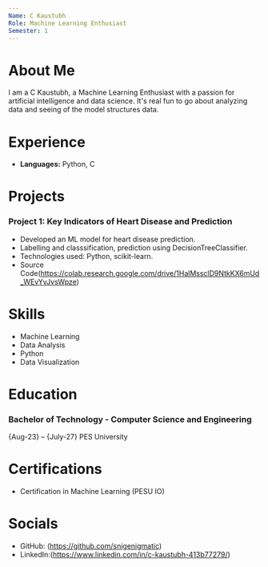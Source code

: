 ```yaml
---
Name: C Kaustubh
Role: Machine Learning Enthusiast
Semester: 1
---
```


# About Me
I am a C Kaustubh, a Machine Learning Enthusiast with a passion for artificial intelligence and data science. It's real fun to go about analyzing data and seeing of the model structures data.

# Experience

- **Languages:** Python, C


# Projects

### Project 1: Key Indicators of Heart Disease and Prediction
- Developed an ML model for heart disease prediction.
- Labelling and classsification, prediction using DecisionTreeClassifier.
- Technologies used: Python, scikit-learn.
- Source Code(https://colab.research.google.com/drive/1HalMssclD9NtkKX6mUd_WEvYvJvsWpze)

# Skills
- Machine Learning
- Data Analysis
- Python
- Data Visualization

# Education

### Bachelor of Technology - Computer Science and Engineering
{Aug-23} – {July-27}
PES University

# Certifications
- Certification in Machine Learning (PESU IO)

# Socials
- GitHub: (https://github.com/snigenigmatic)
- LinkedIn:(https://www.linkedin.com/in/c-kaustubh-413b77279/)
